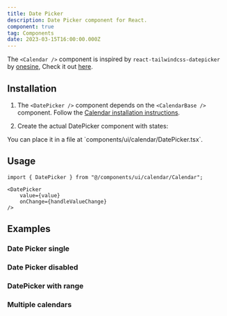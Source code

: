 ```yaml
---
title: Date Picker
description: Date Picker component for React.
component: true
tag: Components
date: 2023-03-15T16:00:00.000Z
---
```


<Alert variant="outline">

The `<Calendar />` component is inspired by `react-tailwindcss-datepicker` by
[onesine](https://github.com/onesine), Check it out [here](https://react-tailwindcss-datepicker.vercel.app/).

</Alert>

<ComponentExample src="src/components/examples/DatePickerDemo.tsx">
    <DatePickerDemo />
</ComponentExample>

## Installation

1. The `<DatePicker />` component depends on the `<CalendarBase />` component. Follow the [Calendar installation instructions](/ui/calendar#installation).

2. Create the actual DatePicker component with states:

<ComponentSource src="src/components/ui/calendar/DatePicker.tsx" />

<Alert variant="outline">
    You can place it in a file at `components/ui/calendar/DatePicker.tsx`.
</Alert>

## Usage

```tsx
import { DatePicker } from "@/components/ui/calendar/Calendar";
```

```tsx
<DatePicker
    value={value}
    onChange={handleValueChange}
/>
```

## Examples

### Date Picker single

<ComponentExample src="src/components/examples/DatePickerDemo.tsx">
    <DatePickerDemo />
</ComponentExample>

### Date Picker disabled

<ComponentExample src="src/components/examples/DatePickerDisabledDemo.tsx">
    <DatePickerDisabledDemo />
</ComponentExample>

### DatePicker with range

<ComponentExample src="src/components/examples/DatePickerRangeDemo.tsx">
    <DatePickerRangeDemo />
</ComponentExample>

### Multiple calendars

<ComponentExample src="src/components/examples/DatePickerMultipleDemo.tsx">
    <DatePickerMultipleDemo />
</ComponentExample>
